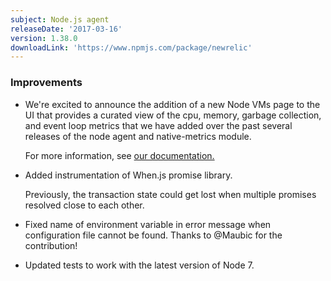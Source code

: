 ```yaml
---
subject: Node.js agent
releaseDate: '2017-03-16'
version: 1.38.0
downloadLink: 'https://www.npmjs.com/package/newrelic'
---
```


### Improvements

* We're excited to announce the addition of a new Node VMs page to the UI that provides a curated view of the cpu, memory, garbage collection, and event loop metrics that we have added over the past several releases of the node agent and native-metrics module.

  For more information, see [our documentation.](https://docs.newrelic.com/docs/agents/nodejs-agent/supported-features/node-vms-statistics-page)
* Added instrumentation of When.js promise library.

  Previously, the transaction state could get lost when multiple promises resolved close to each other.
* Fixed name of environment variable in error message when configuration file cannot be found. Thanks to @Maubic for the contribution!
* Updated tests to work with the latest version of Node 7.
